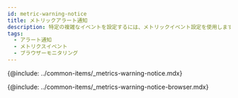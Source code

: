 ```yaml
---
id: metric-warning-notice
title: メトリックアラート通知
description: 特定の複雑なイベントを設定するには、メトリックイベント設定を使用します。
tags:
  - アラート通知
  - メトリクスイベント
  - ブラウザーモニタリング
---
```


{@include: ../common-items/_metrics-warning-notice.mdx}

{@include: ../common-items/_metrics-warning-notice-browser.mdx}
